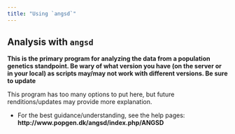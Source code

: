 ```yaml
---
title: "Using `angsd`"
---
```



## Analysis with `angsd`

**This is the primary program for analyzing the data from a population genetics standpoint. Be wary of what version you have (on the server or in your local) as scripts may/may not work with different versions. Be sure to update** 

This program has too many options to put here, but future renditions/updates may provide more explanation. 

 - For the best guidance/understanding, see the help pages: **http://www.popgen.dk/angsd/index.php/ANGSD**
 
<!-- add additional code/examples here--> 